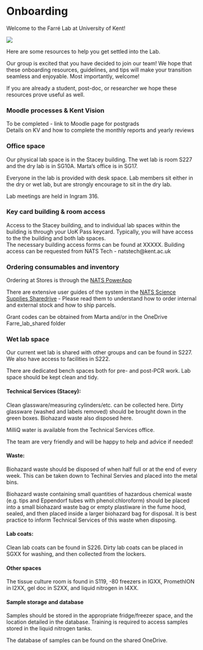 # Onboarding {#onboarding}

Welcome to the Farré Lab at University of Kent!

![](img/forestgump.gif)

Here are some resources to help you get settled into the Lab.  

Our group is excited that you have decided to join our team! We hope that these onboarding resources, guidelines, and tips will make your transition seamless and enjoyable. Most importantly, welcome!  

If you are already a student, post-doc, or researcher we hope these resources prove useful as well.  


### Moodle processes & Kent Vision

To be completed - link to Moodle page for postgrads  
Details on KV and how to complete the monthly reports and yearly reviews


### Office space

Our physical lab space is in the Stacey building. The wet lab is room S227 and the dry lab is in SG10A. Marta's office is in SG17.  

Everyone in the lab is provided with desk space. Lab members sit either in the dry or wet lab, but are strongly encourage to sit in the dry lab.   

Lab meetings are held in Ingram 316.

### Key card building & room access

Access to the Stacey building, and to individual lab spaces within the building is through your UoK Pass keycard. Typically, you will have access to the the building and both lab spaces.  
The necessary building access forms can be found at XXXXX. Building access can be requested from NATS Tech - natstech@kent.ac.uk

### Ordering consumables and inventory

Ordering at Stores is through the [NATS PowerApp](https://apps.powerapps.com/play/e/16177b14-e9b4-4cb0-b585-cd48f7636b08/a/2fddd7e8-f3ce-40ed-85b4-f88bd3e37d1a?tenantId=51a9fa56-3f32-449a-a721-3e3f49aa5e9a&skipmetadata=true)  

There are extensive user guides of the system in the [NATS Science Supplies Sharedrive](https://livekentac.sharepoint.com/sites/nats/SitePages/Science-Supplies.aspx) - Please read them to understand how to order internal and external stock and how to ship parcels.  

Grant codes can be obtained from Marta and/or in the OneDrive Farre_lab_shared folder  

### Wet lab space

Our current wet lab is shared with other groups and can be found in S227. We also have access to facilities in S222. 

There are dedicated bench spaces both for pre- and post-PCR work. Lab space should be kept clean and tidy.

#### Technical Services (Stacey):

Clean glassware/measuring cylinders/etc. can be collected here. Dirty glassware (washed and labels removed) should be brought down in the green boxes. Biohazard waste also disposed here.

MilliQ water is available from the Technical Services office. 

The team are very friendly and will be happy to help and advice if needed!

#### Waste:

Biohazard waste should be disposed of when half full or at the end of every week. This can be taken down to Techinal Servies and placed into the metal bins. 

Biohazard waste containing small quantities of hazardous chemical waste (e.g. tips and Eppendorf tubes with phenol:chloroform) should be placed into a small biohazard waste bag or empty plastiware in the fume hood, sealed, and then placed inside a larger biohazard bag for disposal. It is best practice to inform Technical Services of this waste when disposing.

#### Lab coats:

Clean lab coats can be found in S226. Dirty lab coats can be placed in SGXX for washing, and then collected from the lockers.

#### Other spaces

The tissue culture room is found in S119, -80 freezers in IGXX, PromethION in I2XX, gel doc in S2XX, and liquid nitrogen in I4XX.

#### Sample storage and database

Samples should be stored in the appropriate fridge/freezer space, and the location detailed in the database. Training is required to access samples stored in the liquid nitrogen tanks.

The database of samples can be found on the shared OneDrive.
